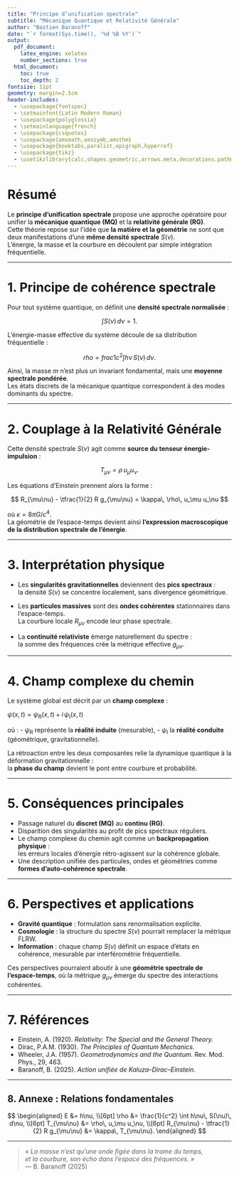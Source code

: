 ```yaml
---
title: "Principe d’unification spectrale"
subtitle: "Mécanique Quantique et Relativité Générale"
author: "Bastien Baranoff"
date: "`r format(Sys.time(), '%d %B %Y')`"
output:
  pdf_document:
    latex_engine: xelatex
    number_sections: true
  html_document:
    toc: true
    toc_depth: 2
fontsize: 11pt
geometry: margin=2.5cm
header-includes:
  - \usepackage{fontspec}
  - \setmainfont{Latin Modern Roman}
  - \usepackage{polyglossia}
  - \setmainlanguage{french}
  - \usepackage{csquotes}
  - \usepackage{amsmath,amssymb,amsthm}
  - \usepackage{booktabs,paralist,epigraph,hyperref}
  - \usepackage{tikz}
  - \usetikzlibrary{calc,shapes.geometric,arrows.meta,decorations.pathmorphing}
---
```


# Résumé

Le **principe d’unification spectrale** propose une approche opératoire pour unifier la **mécanique quantique (MQ)** et la **relativité générale (RG)**.\
Cette théorie repose sur l’idée que **la matière et la géométrie** ne sont que deux manifestations d’une **même densité spectrale** $S(\nu)$.\
L’énergie, la masse et la courbure en découlent par simple intégration fréquentielle.

------------------------------------------------------------------------

# 1. Principe de cohérence spectrale

Pour tout système quantique, on définit une **densité spectrale normalisée** :

$$
\int S(\nu)\, d\nu = 1.
$$

L’énergie-masse effective du système découle de sa distribution fréquentielle :

$$
rho = frac{1}{c^2} \int h\nu\, S(\nu)\, d\nu.
$$

Ainsi, la masse $m$ n’est plus un invariant fondamental, mais une **moyenne spectrale pondérée**.\
Les états discrets de la mécanique quantique correspondent à des modes dominants du spectre.

------------------------------------------------------------------------

# 2. Couplage à la Relativité Générale

Cette densité spectrale $S(\nu)$ agit comme **source du tenseur énergie-impulsion** :

$$
T_{\mu\nu} = \rho\, u_\mu u_\nu.
$$

Les équations d’Einstein prennent alors la forme :

$$
R_{\mu\nu} - \tfrac{1}{2} R g_{\mu\nu} = \kappa\, \rho\, u_\mu u_\nu
$$

où $\kappa = 8\pi G/c^4$.\
La géométrie de l’espace-temps devient ainsi **l’expression macroscopique de la distribution spectrale de l’énergie**.

------------------------------------------------------------------------

# 3. Interprétation physique

-   Les **singularités gravitationnelles** deviennent des **pics spectraux** :\
    la densité $S(\nu)$ se concentre localement, sans divergence géométrique.

-   Les **particules massives** sont des **ondes cohérentes** stationnaires dans l’espace-temps.\
    La courbure locale $R_{\mu\nu}$ encode leur phase spectrale.

-   La **continuité relativiste** émerge naturellement du spectre :\
    la somme des fréquences crée la métrique effective $g_{\mu\nu}$.

------------------------------------------------------------------------

# 4. Champ complexe du chemin

Le système global est décrit par un **champ complexe** :

$\psi(x,t) = \psi_\mathrm{R}(x,t) + i\, \psi_\mathrm{I}(x,t)$

où : - $\psi_\mathrm{R}$ représente la **réalité induite** (mesurable), - $\psi_\mathrm{I}$ la **réalité conduite** (géométrique, gravitationnelle).

La rétroaction entre les deux composantes relie la dynamique quantique à la déformation gravitationnelle :\
la **phase du champ** devient le pont entre courbure et probabilité.

------------------------------------------------------------------------

# 5. Conséquences principales

-   Passage naturel du **discret (MQ)** au **continu (RG)**.\
-   Disparition des singularités au profit de pics spectraux réguliers.\
-   Le champ complexe du chemin agit comme un **backpropagation physique** :\
    les erreurs locales d’énergie rétro-agissent sur la cohérence globale.\
-   Une description unifiée des particules, ondes et géométries comme **formes d’auto-cohérence spectrale**.

------------------------------------------------------------------------

# 6. Perspectives et applications

-   **Gravité quantique** : formulation sans renormalisation explicite.\
-   **Cosmologie** : la structure du spectre $S(\nu)$ pourrait remplacer la métrique FLRW.\
-   **Information** : chaque champ $S(\nu)$ définit un espace d’états en cohérence, mesurable par interférométrie fréquentielle.

Ces perspectives pourraient aboutir à une **géométrie spectrale de l’espace-temps**, où la métrique $g_{\mu\nu}$ émerge du spectre des interactions cohérentes.

------------------------------------------------------------------------

# 7. Références

-   Einstein, A. (1920). *Relativity: The Special and the General Theory.*
-   Dirac, P.A.M. (1930). *The Principles of Quantum Mechanics.*
-   Wheeler, J.A. (1957). *Geometrodynamics and the Quantum.* Rev. Mod. Phys., 29, 463.
-   Baranoff, B. (2025). *Action unifiée de Kaluza–Dirac–Einstein.*

------------------------------------------------------------------------

## 8. Annexe : Relations fondamentales

$$
\begin{aligned}
E &= h\nu, \\[6pt]
\rho &= \frac{1}{c^2} \int h\nu\, S(\nu)\, d\nu, \\[6pt]
T_{\mu\nu} &= \rho\, u_\mu u_\nu, \\[6pt]
R_{\mu\nu} - \tfrac{1}{2} R g_{\mu\nu} &= \kappa\, T_{\mu\nu}.
\end{aligned}
$$

------------------------------------------------------------------------

> *« La masse n’est qu’une onde figée dans la trame du temps,\
> et la courbure, son écho dans l’espace des fréquences. »*\
> — B. Baranoff (2025)
